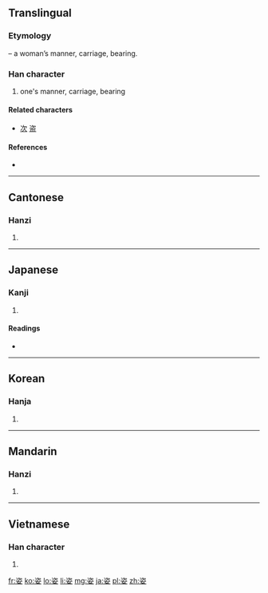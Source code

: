 ==Translingual==
===Etymology===
{{Han compound|次|女|t2=woman|ls=psc|c1=p|c2=s}} – a woman’s manner, carriage, bearing.

===Han character===
{{Han char|rn=38|rad=女|as=06|sn=9|four=3740<sub>4</sub>|canj=戈人女 (IOV), 一人女 (MOV)|ids=⿱[[次]][[女]]}}

# one's manner, carriage, bearing

====Related characters====
* [[次]] [[盗]]

====References====
* {{Han ref|kx=0261.220|dkj=06257|dj=0527.250|hdz=21047.060|uh=59FF|ud=23039|bh=ABBA|bd=43962}}

----

==Cantonese==

===Hanzi===
{{yue-hanzi|jyut=|y=ji1}}

# {{defn|lang=yue|sort=女06}}

----

==Japanese==

===Kanji===
{{ja-kanji|grade=6|rs=女06}}

# {{defn|lang=ja|sort=女06}}

====Readings====
* {{ja-readings|on=[[し]] (shi)|kun=[[すがた]] (sugata)}}

----

==Korean==

===Hanja===
{{ko-hanja|hangeul=자|rv=ja|mr=cha}}

# {{defn|lang=ko|sort=女06}}

----

==Mandarin==

===Hanzi===
{{cmn-hanzi|pin=[[zī]] ([[zi1]])|wg=tzu<sup>1</sup>}}

# {{defn|lang=cmn|sort=女06}}

----

==Vietnamese==

===Han character===
{{vi-hantu|[[tư]]|rs=女06}}

# {{defn|lang=vi|sort=女06}}

[[fr:姿]]
[[ko:姿]]
[[lo:姿]]
[[li:姿]]
[[mg:姿]]
[[ja:姿]]
[[pl:姿]]
[[zh:姿]]